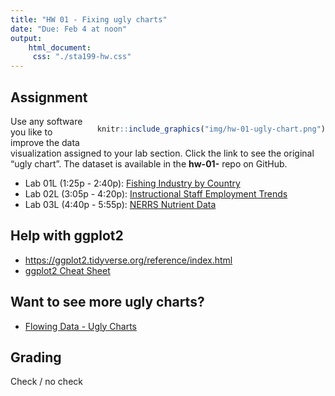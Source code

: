 ```yaml
---
title: "HW 01 - Fixing ugly charts"
date: "Due: Feb 4 at noon"
output: 
    html_document: 
     css: "./sta199-hw.css"
---
```


## Assignment

<div style= "float:right;position: relative; margin-left: 20px">
```r
knitr::include_graphics("img/hw-01-ugly-chart.png")
```
</div>

Use any software you like to improve the data visualization assigned to your lab section. Click the link to see the original "ugly chart". The dataset is available in the **hw-01-** repo on GitHub.

- Lab 01L (1:25p - 2:40p): [Fishing Industry by Country](https://prodduke-my.sharepoint.com/:x:/g/personal/mt324_duke_edu/ESrXch7iGZBKgY-pO_7xQxQBSrT7ZcA9lXfcBEQQYoLj-Q?e=E1tSQ8)
- Lab 02L (3:05p - 4:20p): [Instructional Staff Employment Trends](https://prodduke-my.sharepoint.com/:x:/g/personal/mt324_duke_edu/EdFKonWjzZdDlzYTR9glHMABqlzzzoEY3YTNem8_ZN4O5g?e=PnIJya)
- Lab 03L (4:40p - 5:55p): [NERRS Nutrient Data](https://prodduke-my.sharepoint.com/:x:/g/personal/mt324_duke_edu/EdpksWQFP9BIpFd798gbnvMBxyyK5elA365DJBjUNQgP9A?e=kUrtmk)


## Help with ggplot2

- [https://ggplot2.tidyverse.org/reference/index.html](https://ggplot2.tidyverse.org/reference/index.html)
- [ggplot2 Cheat Sheet](https://www.rstudio.com/wp-content/uploads/2016/11/ggplot2-cheatsheet-2.1.pdf)


## Want to see more ugly charts?

- [Flowing Data - Ugly Charts](https://flowingdata.com/category/visualization/ugly-visualization/)




## Grading

Check / no check
